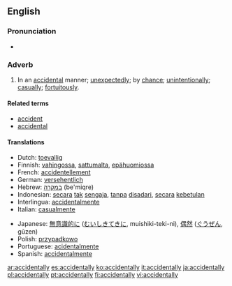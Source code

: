 ==English==

===Pronunciation===
*{{audio|en-us-accidentally.ogg|Audio (US)}}

===Adverb===

# In an [[accidental]] manner; [[unexpectedly]]; by [[chance]]; [[unintentionally]]; [[casually]]; [[fortuitously]].

====Related terms====
*[[accident]]
*[[accidental]]

====Translations====
{{top}}
*Dutch: [[toevallig]]
*Finnish: [[vahingossa]], [[sattumalta]], [[epähuomiossa]]
*French: [[accidentellement]]
*German: [[versehentlich]]
*Hebrew: [[במקרה]] (be'miqre)
*Indonesian: [[secara]] [[tak]] [[sengaja]], [[tanpa]] [[sadar|disadari]], [[secara]] [[kebetulan]]
*Interlingua: [[accidentalmente]]
*Italian: [[casualmente]]
{{mid}}
*Japanese: [[無意識的に]] ([[むいしきてきに]], muishiki-teki-ni), [[偶然]] ([[ぐうぜん]], gūzen)
*Polish: [[przypadkowo]]
*Portuguese: [[acidentalmente]]
*Spanish: [[accidentalmente]]
{{bottom}}

[[ar:accidentally]]
[[es:accidentally]]
[[ko:accidentally]]
[[it:accidentally]]
[[ja:accidentally]]
[[pl:accidentally]]
[[pt:accidentally]]
[[fi:accidentally]]
[[vi:accidentally]]